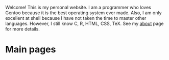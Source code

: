 Welcome! This is my personal website. I am a programmer who loves Gentoo because it is the best operating system ever made. Also, I am only excellent at shell because I have not taken the time to master other languages. However, I still know C, R, HTML, CSS, TeX. See my [about](/about/) page for more details.

# Main pages
